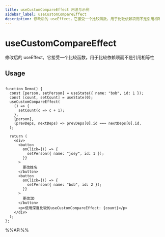 ```yaml
---
title: useCustomCompareEffect 用法与示例
sidebar_label: useCustomCompareEffect
description: 修改后的 useEffect，它接受一个比较函数，用于比较依赖项而不是引用相等性。 本文介绍其用法、最佳实践与代码示例。适用于 React 开发中需要处理副作用的场景。
---
```

# useCustomCompareEffect

修改后的 useEffect，它接受一个比较函数，用于比较依赖项而不是引用相等性


## Usage

```tsx live

function Demo() {
  const [person, setPerson] = useState({ name: "bob", id: 1 });
  const [count, setCount] = useState(0);
  useCustomCompareEffect(
    () => {
      setCount(c => c + 1);
    },
    [person],
    (prevDeps, nextDeps) => prevDeps[0].id === nextDeps[0].id,
  );

  return (
    <div>
      <button
        onClick={() => {
          setPerson({ name: "joey", id: 1 });
        }}
      >
        更改姓名
      </button>
      <button
        onClick={() => {
          setPerson({ name: "bob", id: 2 });
        }}
      >
        更改ID
      </button>
      <p>使用深度比较的useCustomCompareEffect: {count}</p>
    </div>
  );
};

```

%%API%%